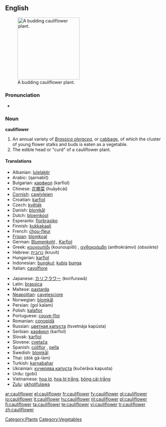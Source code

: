 ==English==
[[Image:Cauliflower.jpg|thumb|right|200px|A budding cauliflower plant.]]

===Pronunciation===
* {{audio|en-us-cauliflower.ogg|Audio (US)}}

===Noun===
'''cauliflower'''

# An annual variety of ''[[Brassica oleracea]]'', or [[cabbage]], of which the cluster of young flower stalks and buds is eaten as a vegetable.
# The edible head or "curd" of a cauliflower plant.

====Translations====
{{top}}
* Albanian: [[lulelakër]]
* Arabic: {{Arab|[[قرنبيط]]}} (qarnabīṭ) {{m}}
* Bulgarian: [[карфиол]] (karfiol) {{m}}
* Chinese: [[花椰菜]] (huāyēcài)
* [[Cornish]]: [[cawlvlejen]]
* Croatian: [[karfiol]] {{m}}
* Czech: [[květák]] {{m}}
* Danish: [[blomkål]]
* Dutch: [[bloemkool]] {{f}}
* Esperanto: [[florbrasiko]]
* Finnish: [[kukkakaali]]
* French: [[chou-fleur]] {{m}}
* [[Frisian]]: [[blomkoal]]
* German: [[Blumenkohl]] {{m}}, [[Karfiol]] {{m}}
* Greek: [[κουνουπίδι]] (kounoupíði) {{n}}, [[ανθοκράμβη]] (anthokrámvi) {{f}} ''(obsolete)''
* Hebrew: [[כרובית]] (kruvít) {{f}}
* Hungarian: [[karfiol]]
* Indonesian: [[bungkul]]; [[kubis]] [[bunga]]
* Italian: [[cavolfiore]] {{m}}
{{mid}}
* Japanese: [[カリフラワー]] (korifurawā)
* Latin: [[brassica]] {{f}}
* Maltese: [[pastarda]] {{f}}
* [[Neapolitan]]: [[cavelesciore]]
* Norwegian: [[blomkål]]
* Persian: {{fa-Arab|[[گل کلم]]}} (gol kalam)
* Polish: [[kalafior]] {{m}}
* Portuguese: [[couve-flor]] {{f}}
* Romanian: [[conopidă]] {{f}}
* Russian: [[цветная капуста]] (tsvetnája kapústa) {{f}}
* Serbian: [[карфиол]] (karfiol) {{m}}
* Slovak: [[karfiol]] {{m}}
* Slovene: [[cvetača]] {{f}}
* Spanish: [[coliflor]] {{f}}, [[pella]] {{f}} {{italbrac|Northern Spain|specifically Navarra|Spanish Basque Country|Aragon|and La Rioja}}
* Swedish: [[blomkål]]
* Thai: {{Thai|[[ดอกกะหล่ำ]]}} (dòk gà-làm)
* Turkish: [[karnabahar]]
* Ukrainian: [[кучерява капуста]] (kučerǎva kapusta) {{f}}
* Urdu: {{ur-Arab|[[گوبى]]}} (gobi)
* Vietnamese: [[hoa lơ]], [[hoa lơ trắng]], [[bông cải trắng]]
* [[Zulu]]: [[ukholifulawa]]
{{bottom}}

[[Category:Plants]]
[[Category:Vegetables]]

[[ar:cauliflower]]
[[el:cauliflower]]
[[fr:cauliflower]]
[[fy:cauliflower]]
[[gl:cauliflower]]
[[io:cauliflower]]
[[it:cauliflower]]
[[hu:cauliflower]]
[[nl:cauliflower]]
[[pl:cauliflower]]
[[fi:cauliflower]]
[[ta:cauliflower]]
[[te:cauliflower]]
[[vi:cauliflower]]
[[tr:cauliflower]]
[[zh:cauliflower]]
